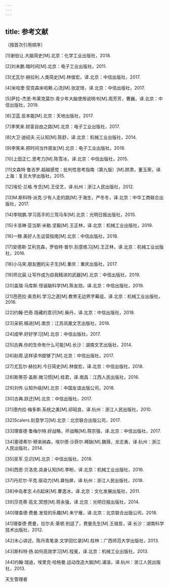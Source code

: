 ```yaml
---
---
---
```

title: 参考文献
---




（按首次引用顺序）

[1]谢伯让.大脑简史[M].北京：化学工业出版社，2018.

[2]刘未鹏.暗时间[M].北京：电子工业出版社，2011.

[3]尤瓦尔·赫拉利.人类简史[M].林俊宏，译.北京：中信出版社，2017.

[4]米哈里·契克森米哈赖.心流[M].张定琦，译.北京：中信出版社，2017.

[5]萨拉-杰恩·布莱克莫尔.青少年大脑使用说明书[M].周芳芳，曹巍，译.北京：中信出版社，2019.

[6]卫蓝.反本能[M].北京：天地出版社，2017.

[7]李笑来.财富自由之路[M].北京：电子工业出版社，2017.

[8]大卫·迪绍夫.元认知[M].陈舒，译.北京：机械工业出版社，2014.

[9]李笑来.把时间当作朋友[M].北京：电子工业出版社，2016.

[10]上田正仁.思考力[M].陈雪冰，译.北京：中信出版社，2015.

[11]文森特·鲁吉罗.超越感觉：批判性思考指南（第九版）[M].顾肃，董玉荣，译.上海：复旦大学出版社，2015.

[12]埃伦·兰格.专念[M].王佳艺，译.杭州：浙江人民出版社，2012.

[13]M.斯科特·派克.少有人走的路[M].于海生，严冬冬，译.北京：中华工商联合出版社，2017.

[14]李晓鹏.学习高手的三驾马车[M].北京：光明日报出版社，2015.

[15]卡洛琳·亚当斯·米勒.坚毅[M].王正林，译.北京：机械工业出版社，2019.

[16]一稼.美好人生运营指南[M].北京：中信出版社，2018.

[17]安德斯·艾利克森，罗伯特·普尔.刻意练习[M].王正林，译.北京：机械工业出版社，2016.

[18]小马宋.朋友圈的尖子生[M].重庆：重庆出版社，2017.

[19]师北宸.让写作成为自我精进的武器[M].北京：中信出版社，2019.

[20]盖瑞·马库斯.怪诞脑科学[M].陈友勋，译.北京：中信出版社，2019.

[21]芭芭拉·奥克利.学习之道[M].教育无边界字幕组，译.北京：机械工业出版社，2016.

[22]约翰·巴奇.隐藏的意识[M].柴丹，译.北京：中信出版社，2018.

[23]采铜.精进[M].南京：江苏凤凰文艺出版社，2016.

[24]成甲.好好学习[M].北京：中信出版社，2017.

[25]古典.你的生命有什么可能[M].长沙：湖南文艺出版社，2014.

[26]赵周.这样读书就够了[M].北京：中信出版社，2017.

[27]尤瓦尔·赫拉利.今日简史[M].林俊宏，译.北京：中信出版社，2018.

[28]斯蒂芬·盖斯.微习惯[M].桂君，译.南昌：江西人民出版社，2016.

[29]刘传.认知升级[M].北京：中国友谊出版公司，2018.

[30]古典.跃迁[M].北京：中信出版社，2017.

[31]德内拉·梅多斯.系统之美[M].邱昭良，译.杭州：浙江人民出版社，2010.

[32]Scalers.刻意学习[M].北京：北京联合出版公司，2017.

[33]理查德·鲁梅尔特.好战略，坏战略[M].蒋宗强，译.北京：中信出版社，2017.

[34]塞德希尔·穆来纳森，埃尔德·沙菲尔.稀缺[M].魏薇，龙志勇，译.杭州：浙江人民出版社，2014.

[35]吴军.见识[M].北京：中信出版社，2018.

[36]西恩·贝洛克.具身认知[M].李盼，译.北京：机械工业出版社，2016.

[37]丹尼尔·平克.驱动力[M].龚怡屏，译.杭州：浙江人民出版社，2018.

[38]中岛孝志.4点起床[M].曹逸冰，译.北京：文化发展出版社，2011.

[39]莎克蒂·高文.冥想[M].蒋永强，译.北京：光明日报出版社，2014.

[40]理查德·费曼.发现的乐趣[M].朱宁雁，译.北京：北京联合出版公司，2018.

[41]理查德·费曼，拉尔夫·莱顿.别逗了，费曼先生[M].王祖哲，译.长沙：湖南科学技术出版社，2012.

[42]木心讲述，陈丹青笔录.文学回忆录[M].桂林：广西师范大学出版社，2013.

[43]斯科特·扬.如何高效学习[M].程冕，译.北京：机械工业出版社，2013.

[44]约翰·瑞迪，埃里克·哈格曼.运动改造大脑[M].浦溶，译.杭州：浙江人民出版社，2013.



天生管理者